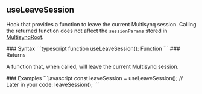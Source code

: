 ## useLeaveSession

<a id="useleavesession"></a>
<p>Hook that provides a function to leave the current Multisynq session. Calling the returned function does not affect the <code>sessionParams</code> stored in <a href="#multisynqroot">MultisynqRoot</a>.</p>
### Syntax
```typescript
function useLeaveSession(): Function
```
### Returns
<ResponseField type="Function">
<p>A function that, when called, will leave the current Multisynq session.</p>
</ResponseField>
### Examples
<CodeGroup>
```javascript
const leaveSession = useLeaveSession();
// Later in your code:
leaveSession();
```
</CodeGroup>